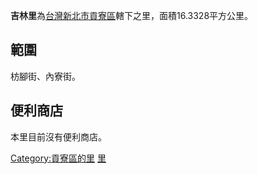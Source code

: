 {{ROC Village or Li Info|
City/CountyName  =  新北市  |
DivName  =  貢寮區  |
Village/LiName  =  吉林  |
Village/Li  =  里  |
OldName  =  |
Longitude  =  |
Latitude  =  |
AreaTotal  =  16.3328  |
HouseholdTotal  =  229  |
Male  =  320  |
Female  =  204  |
PopTotal  =  524  |
YearMonth  =  [[2014年12月|2014年12月]]  |
Head  =  簡束卿（2014年12月就職）  |
Sub  =  19  |
Neighbors  =  [[龍崗里|龍崗里]]  |
MapLocation  =  |
Address  =  內寮街20之3號  |
DataSource  =  |
}}
'''吉林里'''為[[台灣|台灣]][[新北市|新北市]][[貢寮區|貢寮區]]轄下之里，面積16.3328平方公里。

==  範圍  ==
枋腳街、內寮街。

==  便利商店  ==
本里目前沒有便利商店。

{{新北市貢寮區}}

[[Category:貢寮區的里|Category:貢寮區的里]]
[[Category:貢寮區|里]]